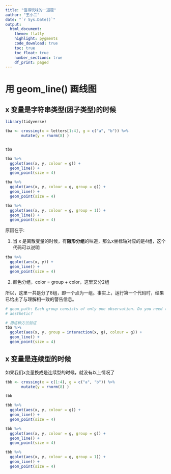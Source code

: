 ```yaml
---
title: "值得玩味的一道题"
author: "王小二"
date: "`r Sys.Date()`"
output: 
  html_document:
    theme: flatly
    highlight: pygments
    code_download: true
    toc: true
    toc_float: true
    number_sections: true
    df_print: paged
---
```






# 用 geom_line() 画线图


##  x 变量是字符串类型(因子类型)的时候

```r
library(tidyverse)

tba <- crossing(x = letters[1:4], g = c("a", "b")) %>% 
       mutate(y = rnorm(8) )


tba
```


```r
tba %>% 
  ggplot(aes(x, y, colour = g)) +
  geom_line() + 
  geom_point(size = 4)
```


```r
tba %>% 
  ggplot(aes(x, y, colour = g, group = g)) +
  geom_line() +
  geom_point(size = 4)
```


```r
tba %>% 
  ggplot(aes(x, y, colour = g, group = 1)) +
  geom_line() +
  geom_point(size = 4)
```


原因在于:

1. 当 x 是离散变量的时候，有**隐形分组**的味道，那么x坐标轴对应的是4组，这个代码可以说明
```r
tba %>% 
  ggplot(aes(x, y)) +
  geom_line() + 
  geom_point(size = 4)
```

2. 颜色分组，color = group + color，这里又分2组


所以，这里一共是分了8组，即一个点为一组。事实上，运行第一个代码时，结果已给出了与理解相一致的警告信息。
```r
# geom_path: Each group consists of only one observation. Do you need to adjust the group
# aesthetic?
```

```r
# 用这种方法验证
tba %>% 
  ggplot(aes(x, y, group = interaction(x, g), colour = g)) +
  geom_line() + 
  geom_point(size = 4)
```


##  x 变量是连续型的时候

如果我们x变量换成是连续型的时候，就没有以上情况了

```r
tbb <- crossing(x = c(1:4), g = c("a", "b")) %>% 
       mutate(y = rnorm(8) )

tbb
```



```r
tbb %>% 
  ggplot(aes(x, y, colour = g)) +
  geom_line() + 
  geom_point(size = 4)
```


```r
tbb %>% 
  ggplot(aes(x, y, colour = g, group = g)) +
  geom_line() +
  geom_point(size = 4)
```



```r
tbb %>% 
  ggplot(aes(x, y, colour = g, group = 1)) +
  geom_line() +
  geom_point(size = 4)
```





